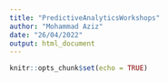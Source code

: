 ```yaml
---
title: "PredictiveAnalyticsWorkshops"
author: "Mohammad Aziz"
date: "26/04/2022"
output: html_document
---
```


```r
knitr::opts_chunk$set(echo = TRUE)
```

```r

```

